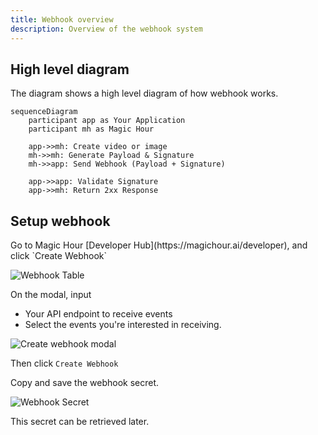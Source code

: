 ```yaml
---
title: Webhook overview
description: Overview of the webhook system
---
```


## High level diagram

The diagram shows a high level diagram of how webhook works.

```mermaid
sequenceDiagram
    participant app as Your Application
    participant mh as Magic Hour

    app->>mh: Create video or image
    mh->>mh: Generate Payload & Signature
    mh->>app: Send Webhook (Payload + Signature)

    app->>app: Validate Signature
    app->>mh: Return 2xx Response
```

## Setup webhook

<Steps>
<Step title="Visit Developer Hub">
Go to Magic Hour [Developer Hub](https://magichour.ai/developer), and click `Create Webhook`

![Webhook Table](./images/webhook-secret.png)

</Step>
<Step title="Configure webhook">
  
On the modal, input

- Your API endpoint to receive events
- Select the events you're interested in receiving.

![Create webhook modal](./images/create-webhook-modal.png)

Then click `Create Webhook`

</Step>
<Step title="Save webhook secret">

Copy and save the webhook secret.

![Webhook Secret](./images/webhook-secret.png)

<Note>This secret can be retrieved later.</Note>

</Step>

</Steps>
